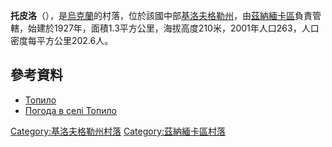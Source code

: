 {{coord|48|44|9|N|32|22|30|E|scale:100000_region:UA|display=title}}

'''托皮洛'''（{{lang-uk|Топило}}），是[[烏克蘭|烏克蘭]]的村落，位於該國中部[[基洛夫格勒州|基洛夫格勒州]]，由[[茲納緬卡區_(烏克蘭)|茲納緬卡區]]負責管轄，始建於1927年，面積1.3平方公里，海拔高度210米，2001年人口263，人口密度每平方公里202.6人。

==參考資料==
* [http://gska2.rada.gov.ua/pls/z7502/A005?rdat1=30.01.2010&rf7571=16818 Топило]{{dead link|date=2018年3月 |bot=InternetArchiveBot |fix-attempted=yes }}
* [http://weather.in.ua/ua/kirovogradskaja/26285 Погода в селі Топило] {{Wayback|url=http://weather.in.ua/ua/kirovogradskaja/26285 |date=20160305092943 }}

{{DEFAULTSORT:Топило}}
[[Category:基洛夫格勒州村落|Category:基洛夫格勒州村落]]
[[Category:茲納緬卡區村落|Category:茲納緬卡區村落]]


{{Kirovohrad-geo-stub}}